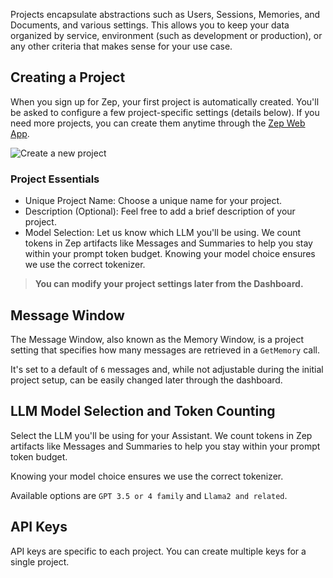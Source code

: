 
<Info>Projects encapsulate abstractions such as Users, Sessions, Memories, and Documents, and various settings.
    This allows you to keep your data organized by service, environment (such as development or production), or any other criteria that makes sense for your use case.</Info>


## Creating a Project
When you sign up for Zep, your first project is automatically created. You'll be asked to configure a few project-specific settings (details below). If you need more projects, you can create them anytime through the [Zep Web App](https://app.getzep.com/projects/create).

<Frame>
    <img alt="Create a new project" src="/images/create_new_project.png" />
</Frame>

### Project Essentials
* Unique Project Name: Choose a unique name for your project.
* Description (Optional): Feel free to add a brief description of your project.
* Model Selection: Let us know which LLM you'll be using. We count tokens in Zep artifacts like Messages and Summaries to help you stay within your prompt token budget. Knowing your model choice ensures we use the correct tokenizer.

> **You can modify your project settings later from the Dashboard.**

## Message Window
The Message Window, also known as the Memory Window, is a project setting that specifies how many messages are retrieved in a `GetMemory` call.

It's set to a default of `6` messages and, while not adjustable during the initial project setup, can be easily changed later through the dashboard.

## LLM Model Selection and Token Counting
Select the LLM you'll be using for your Assistant. We count tokens in Zep artifacts like Messages and Summaries to help you stay within your prompt token budget.

Knowing your model choice ensures we use the correct tokenizer.

Available options are `GPT 3.5 or 4 family` and `Llama2 and related`.

## API Keys
API keys are specific to each project. You can create multiple keys for a single project. 
